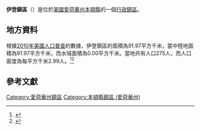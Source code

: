 {{noteTA
|G1=USState
|G2=地名
|G3=Unit
}}
{{Infobox settlement
|official_name            = 伊登鎮區
|native_name = Eden Township
|settlement_type          = [[行政鎮區|行政鎮區]]
|image_skyline            = 
|imagesize                = 
|image_map                = Map highlighting Eden Township, Benton County, Iowa.svg
|mapsize                  = 250px
|pushpin_map  =USA Iowa
|pushpin_label = 伊登鎮區
|pushpin_label_position   = top
|pushpin_map_caption      = 伊登鎮區在愛荷華州的位置
|subdivision_type         = [[世界政區索引|國家]]
|subdivision_type1        = [[美国州份|州份]]
|subdivision_type2        = [[愛荷華州行政区划|縣]]
|subdivision_name         = [[美国|美国]]
|subdivision_name1        = [[愛荷華州|愛荷華州]]
|subdivision_name2        = [[本頓縣_(愛荷華州)|本頓縣]]
|elevation_ft             = 912
|elevation_m              = 278
|timezone                 = [[北美中部時區|北美中部時區]]
|area_total_km2           = 91.97
|area_land_km2            = 91.97
|area_water_km2           = 0.00
|area_total_sq_mi         = 
|area_land_sq_mi          = 
|area_water_sq_mi         = 
|population_as_of         = [[2010年美國人口普查|2010]]
|population_footnotes     = 
|population_total         = 275
|population_density_km2   = auto
|population_density_sq_mi = auto
|utc_offset               = -6
|coordinates              = {{coord|42|04|58|N|92|00|12|W|type:city_region:US-AL_source:GNS-enwiki|display=inline,title}}
| coor_pinpoint           = 
| coordinates_footnotes   = 
|timezone_DST             = CDT
|utc_offset_DST           = -5
|postal_code_type         = [[美國郵區編號|郵區編號]]
|postal_code              = 50651, 52313, 52349
|area_code                = {{link-en|电话区号319|Area code 319|319}}
|blank_name = [[地名信息系统|GNIS ID]]
|blank_info = 467760
}}
'''伊登鎮區'''（{{lang-en|Eden Township}}）是位於[[美國|美國]][[愛荷華州|愛荷華州]][[本頓縣_(愛荷華州)|本頓縣]]的一個[[行政鎮區|行政鎮區]]。

== 地方資料 ==
根據[[2010年美國人口普查|2010年美國人口普查]]的數據，伊登鎮區的面積為91.97平方千米，當中陸地面積為91.97平方千米，而水域面積為0.00平方千米。當地共有人口275人，而人口密度為每平方千米2.99人。<ref name="GR8">{{cite web|url=http://factfinder2.census.gov|publisher=[[美国人口调查局|美国人口调查局]]|accessdate=2011-05-14|title=American FactFinder|archive-date=2013-09-11|archive-url=https://web.archive.org/web/20130911234518/http://factfinder2.census.gov/|dead-url=no}}</ref><ref>{{cite web|url=https://www.citypopulation.de/en/usa/iowa/admin/|title=USA: Iowa (Counties and Townships) - City Population}}</ref>

== 參考文獻 ==
{{reflist}}

{{本頓縣 (愛荷華州)}}

{{DEFAULTSORT:Eden Township}}
[[Category:愛荷華州鎮區|Category:愛荷華州鎮區]]
[[Category:本頓縣鎮區_(愛荷華州)|Category:本頓縣鎮區 (愛荷華州)]]

{{Iowa-geo-stub}}